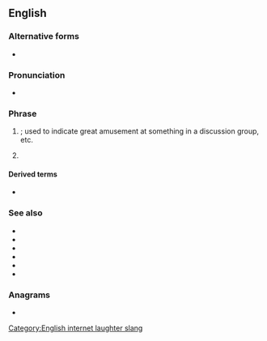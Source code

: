 ==English==

===Alternative forms===
* {{l|en|ROTFL}}

===Pronunciation===
* {{IPA|en|/ɑɹˌoʊˌɛfˈɛl/|/ɹɒfl̩/}}

===Phrase===
{{head|en|phrase}}

# {{lb|en|Internet slang}} {{initialism of|en|[[rolling]] on the [[floor]], [[laughing]]|nodot=1}}; used to indicate great amusement at something in a discussion group, etc.
# {{lb|en|rare|dated}} {{initialism of|en|[[ran]] [[out]] for [[lunch]]}}

====Derived terms====
* {{l|en|roflcopter}}

===See also===
* {{l|en|ROFLOL}}
* {{l|en|ROTFLOL}}
* {{l|en|ROFLMAO}}
* {{l|en|ROTFLMAO}}
* {{l|en|LOL}}
* {{l|en|LMAO}}

===Anagrams===
* {{anagrams|en|a=flor|Rolf|flor|flor.|rolf}}

[[Category:English internet laughter slang]]